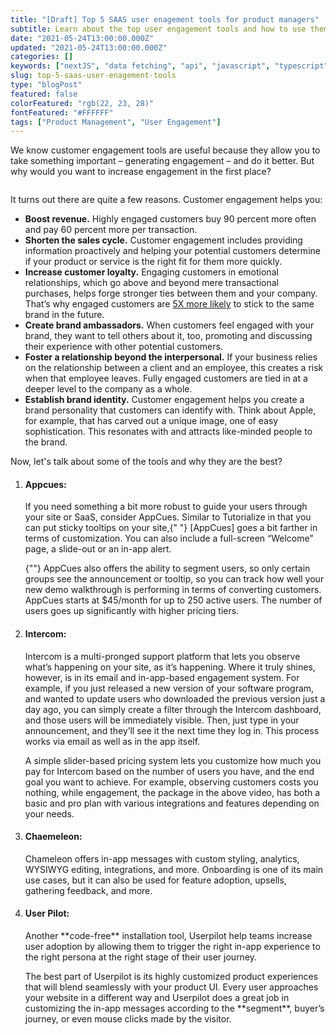 ```yaml
---
title: "[Draft] Top 5 SAAS user enagement tools for product managers"
subtitle: Learn about the top user engagement tools and how to use them to drive engagement.
date: "2021-05-24T13:00:00.000Z"
updated: "2021-05-24T13:00:00.000Z"
categories: []
keywords: ["nextJS", "data fetching", "api", "javascript", "typescript"]
slug: top-5-saas-user-enagement-tools
type: "blogPost"
featured: false
colorFeatured: "rgb(22, 23, 28)"
fontFeatured: "#FFFFFF"
tags: ["Product Management", "User Engagement"]
---
```


We know customer engagement tools are useful because they allow you to take something important – generating engagement – and do it better. But why would you want to increase engagement in the first place?

<Image
  src="/blog-assets/top-5-saas-user-enagement-tools/BJ-Fogg-model.png"
  alt=""
  className="w-full flex justify-center"
  height={400}
  width={400}
/>

It turns out there are quite a few reasons. Customer engagement helps you:

- **Boost revenue.** Highly engaged customers buy 90 percent more often and pay 60 percent more per transaction.
- **Shorten the sales cycle.** Customer engagement includes providing information proactively and helping your potential customers determine if your product or service is the right fit for them more quickly.
- **Increase customer loyalty.** Engaging customers in emotional relationships, which go above and beyond mere transactional purchases, helps forge stronger ties between them and your company. That’s why engaged customers are [5X more likely](https://www.visioncritical.com/blog/customer-loyalty-stats) to stick to the same brand in the future.
- **Create brand ambassadors.** When customers feel engaged with your brand, they want to tell others about it, too, promoting and discussing their experience with other potential customers.
- **Foster a relationship beyond the interpersonal.** If your business relies on the relationship between a client and an employee, this creates a risk when that employee leaves. Fully engaged customers are tied in at a deeper level to the company as a whole.
- **Establish brand identity.** Customer engagement helps you create a brand personality that customers can identify with. Think about Apple, for example, that has carved out a unique image, one of easy sophistication. This resonates with and attracts like-minded people to the brand.

Now, let's talk about some of the tools and why they are the best?

<ol>
  <li>
    <h4>Appcues:</h4>
    <p>
      If you need something a bit more robust to guide your users through your
      site or SaaS, consider AppCues. Similar to Tutorialize in that you can put
      sticky tooltips on your site,{" "}
      <Link href="http://www.appcues.com/">[AppCues]</Link> goes a bit farther
      in terms of customization. You can also include a full-screen “Welcome”
      page, a slide-out or an in-app alert.
    </p>
    <p>
      {""}
      <Highlight preset="ZUMTHOR">
        AppCues also offers the ability to segment users,
      </Highlight>
      so only certain groups see the announcement or tooltip, so you can track
      how well your new demo walkthrough is performing in terms of converting
      customers. AppCues starts at $45/month for up to 250 active users. The
      number of users goes up significantly with higher pricing tiers.
    </p>
  </li>
  <li>
    <h4>Intercom:</h4>
    <p>
      Intercom is a multi-pronged support platform that lets you observe what’s
      happening on your site, as it’s happening. Where it truly shines, however,
      is in its email and in-app-based engagement system. For example, if you
      just released a new version of your software program, and wanted to update
      users who downloaded the previous version just a day ago, you can simply
      create a filter through the Intercom dashboard, and those users will be
      immediately visible. Then, just type in your announcement, and they’ll see
      it the next time they log in. This process works via email as well as in
      the app itself.
    </p>
    <p>
      A simple slider-based pricing system lets you customize how much you pay
      for Intercom based on the number of users you have, and the end goal you
      want to achieve. For example, observing customers costs you nothing, while
      engagement, the package in the above video, has both a basic and pro plan
      with various integrations and features depending on your needs.
    </p>
  </li>
  <li>
    <h4>Chaemeleon:</h4>
    <p>
      Chameleon offers in-app messages with custom styling, analytics, WYSIWYG
      editing, integrations, and more. Onboarding is one of its main use cases,
      but it can also be used for feature adoption, upsells, gathering feedback,
      and more.
    </p>
  </li>
  <li>
    <h4>User Pilot:</h4>
    <p>
      Another **code-free** installation tool, Userpilot help teams increase
      user adoption by allowing them to trigger the right in-app experience to
      the right persona at the right stage of their user journey.
    </p>
    <p>
      The best part of Userpilot is its highly customized product experiences
      that will blend seamlessly with your product UI. Every user approaches
      your website in a different way and Userpilot does a great job in
      customizing the in-app messages according to the **segment**, buyer’s
      journey, or even mouse clicks made by the visitor.
    </p>
  </li>
</ol>
